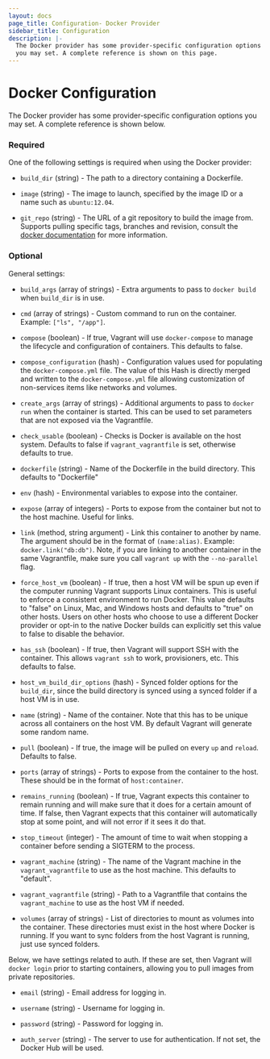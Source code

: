 ```yaml
---
layout: docs
page_title: Configuration- Docker Provider
sidebar_title: Configuration
description: |-
  The Docker provider has some provider-specific configuration options
  you may set. A complete reference is shown on this page.
---
```


# Docker Configuration

The Docker provider has some provider-specific configuration options
you may set. A complete reference is shown below.

### Required

One of the following settings is required when using the Docker provider:

- `build_dir` (string) - The path to a directory containing a Dockerfile.

- `image` (string) - The image to launch, specified by the image ID or a name
  such as `ubuntu:12.04`.

- `git_repo` (string) - The URL of a git repository to build the image from.
  Supports pulling specific tags, branches and revision, consult the
  [docker documentation](https://docs.docker.com/engine/reference/commandline/build/#/git-repositories)
  for more information.

### Optional

General settings:

- `build_args` (array of strings) - Extra arguments to pass to
  `docker build` when `build_dir` is in use.

- `cmd` (array of strings) - Custom command to run on the container.
  Example: `["ls", "/app"]`.

- `compose` (boolean) - If true, Vagrant will use `docker-compose` to
  manage the lifecycle and configuration of containers. This defaults
  to false.

- `compose_configuration` (hash) - Configuration values used for populating
  the `docker-compose.yml` file. The value of this Hash is directly merged
  and written to the `docker-compose.yml` file allowing customization of
  non-services items like networks and volumes.

- `create_args` (array of strings) - Additional arguments to pass to
  `docker run` when the container is started. This can be used to set
  parameters that are not exposed via the Vagrantfile.

- `check_usable` (boolean) - Checks is Docker is available on the host
  system. Defaults to false if `vagrant_vagrantfile` is set, otherwise
  defaults to true.

- `dockerfile` (string) - Name of the Dockerfile in the build directory.
  This defaults to "Dockerfile"

- `env` (hash) - Environmental variables to expose into the container.

- `expose` (array of integers) - Ports to expose from the container
  but not to the host machine. Useful for links.

- `link` (method, string argument) - Link this container to another
  by name. The argument should be in the format of `(name:alias)`.
  Example: `docker.link("db:db")`. Note, if you are linking to
  another container in the same Vagrantfile, make sure you call
  `vagrant up` with the `--no-parallel` flag.

- `force_host_vm` (boolean) - If true, then a host VM will be spun up
  even if the computer running Vagrant supports Linux containers. This
  is useful to enforce a consistent environment to run Docker. This value
  defaults to "false" on Linux, Mac, and Windows hosts and defaults to "true"
  on other hosts. Users on other hosts who choose to use a different Docker
  provider or opt-in to the native Docker builds can explicitly set this
  value to false to disable the behavior.

- `has_ssh` (boolean) - If true, then Vagrant will support SSH with
  the container. This allows `vagrant ssh` to work, provisioners, etc.
  This defaults to false.

- `host_vm_build_dir_options` (hash) - Synced folder options for the
  `build_dir`, since the build directory is synced using a synced folder
  if a host VM is in use.

- `name` (string) - Name of the container. Note that this has to be unique
  across all containers on the host VM. By default Vagrant will generate
  some random name.

- `pull` (boolean) - If true, the image will be pulled on every `up` and
  `reload`. Defaults to false.

- `ports` (array of strings) - Ports to expose from the container to the
  host. These should be in the format of `host:container`.

- `remains_running` (boolean) - If true, Vagrant expects this container
  to remain running and will make sure that it does for a certain amount
  of time. If false, then Vagrant expects that this container will
  automatically stop at some point, and will not error if it sees it do that.

- `stop_timeout` (integer) - The amount of time to wait when stopping
  a container before sending a SIGTERM to the process.

- `vagrant_machine` (string) - The name of the Vagrant machine in the
  `vagrant_vagrantfile` to use as the host machine. This defaults to
  "default".

- `vagrant_vagrantfile` (string) - Path to a Vagrantfile that contains
  the `vagrant_machine` to use as the host VM if needed.

- `volumes` (array of strings) - List of directories to mount as
  volumes into the container. These directories must exist in the
  host where Docker is running. If you want to sync folders from the
  host Vagrant is running, just use synced folders.

Below, we have settings related to auth. If these are set, then Vagrant
will `docker login` prior to starting containers, allowing you to pull
images from private repositories.

- `email` (string) - Email address for logging in.

- `username` (string) - Username for logging in.

- `password` (string) - Password for logging in.

- `auth_server` (string) - The server to use for authentication. If not
  set, the Docker Hub will be used.
